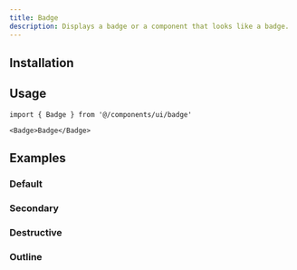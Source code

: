 ```yaml
---
title: Badge
description: Displays a badge or a component that looks like a badge.
---
```


<ComponentPreview name='badge/badge' />

## Installation

<Installation name='badge' type='ui' />

## Usage

```tsx
import { Badge } from '@/components/ui/badge'
```

```tsx
<Badge>Badge</Badge>
```

## Examples

### Default

<ComponentPreview name='badge/badge' />

### Secondary

<ComponentPreview name='badge/secondary' />

### Destructive

<ComponentPreview name='badge/destructive' />

### Outline

<ComponentPreview name='badge/outline' />
